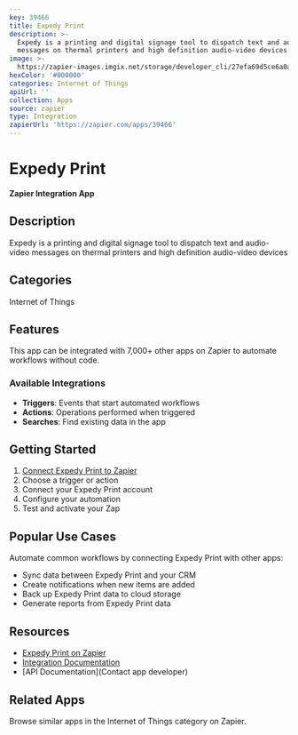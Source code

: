 ```yaml
---
key: 39466
title: Expedy Print
description: >-
  Expedy is a printing and digital signage tool to dispatch text and audio-video
  messages on thermal printers and high definition audio-video devices
image: >-
  https://zapier-images.imgix.net/storage/developer_cli/27efa69d5ce6a0afe308ce1ea81a910f.png?auto=format%2Ccompress&ixlib=python-3.0.0&q=50
hexColor: '#000000'
categories: Internet of Things
apiUrl: ''
collection: Apps
source: zapier
type: Integration
zapierUrl: 'https://zapier.com/apps/39466'
---
```

# Expedy Print

**Zapier Integration App**

## Description

Expedy is a printing and digital signage tool to dispatch text and audio-video messages on thermal printers and high definition audio-video devices

## Categories

Internet of Things

## Features

This app can be integrated with 7,000+ other apps on Zapier to automate workflows without code.

### Available Integrations

- **Triggers**: Events that start automated workflows
- **Actions**: Operations performed when triggered
- **Searches**: Find existing data in the app

## Getting Started

1. [Connect Expedy Print to Zapier](https://zapier.com/apps/39466)
2. Choose a trigger or action
3. Connect your Expedy Print account
4. Configure your automation
5. Test and activate your Zap

## Popular Use Cases

Automate common workflows by connecting Expedy Print with other apps:

- Sync data between Expedy Print and your CRM
- Create notifications when new items are added
- Back up Expedy Print data to cloud storage
- Generate reports from Expedy Print data

## Resources

- [Expedy Print on Zapier](https://zapier.com/apps/39466)
- [Integration Documentation](https://zapier.com/apps/39466/integrations)
- [API Documentation](Contact app developer)

## Related Apps

Browse similar apps in the Internet of Things category on Zapier.
